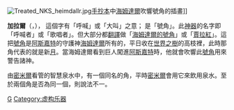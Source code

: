 {{unreferenced|time=2015-08-22T05:09:28+00:00}}
[[File:Treated_NKS_heimdallr.jpg|thumb]][[手抄本|手抄本]]中[[海姆達爾|海姆達爾]]吹響號角的插畫]]

'''加拉爾'''（{{lang|en|Gjallarhorn}}，{{lang|en|Giallar}}），{{lang|en|Gjallar}} 這個字有「呼喊」或「大叫」之意；{{lang|en|horn}} 是「號角」。此[[神器|神器]]的名字即「呼喊者」或「歌唱者」。但大部分都[[翻譯|翻譯]]做「[[海姆達爾的號角|海姆達爾的號角]]」或「[[賈拉紅|賈拉紅]]」。這把[[號角|號角]]是[[阿斯嘉特|阿斯嘉特]]的守護神[[海姆達爾|海姆達爾]]所有的，平日收在[[世界之樹|世界之樹]]的高枝裡，此時那角代表的就是新[[月|月]]。當海姆達爾看到巨人闖進[[阿斯嘉特|阿斯嘉特]]時，他就會吹響此[[號角|號角]]用來警告諸神。

由[[密米爾|密米爾]]看管的智慧泉水中，有一個同名的角，平時[[密米爾|密米爾]]會用它來飲用泉水。至於兩個角是否為同一個，則說法不一。


{{北歐神話}}
[[Category:北歐神器|G]]
[[Category:虚构乐器|Category:虚构乐器]]